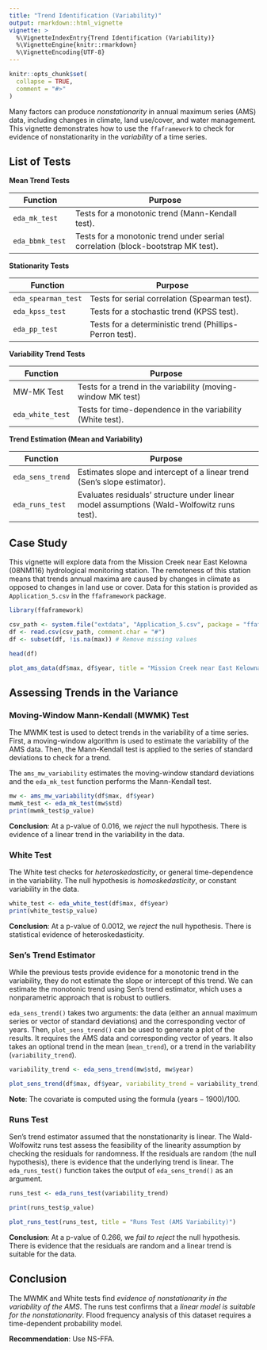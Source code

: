 ```yaml
---
title: "Trend Identification (Variability)"
output: rmarkdown::html_vignette
vignette: >
  %\VignetteIndexEntry{Trend Identification (Variability)}
  %\VignetteEngine{knitr::rmarkdown}
  %\VignetteEncoding{UTF-8}
---
```


```r
knitr::opts_chunk$set(
  collapse = TRUE,
  comment = "#>"
)
```

Many factors can produce *nonstationarity* in annual maximum series (AMS) data, including changes in climate, land use/cover, and water management.
This vignette demonstrates how to use the `ffaframework` to check for evidence of nonstationarity in the *variability* of a time series.

## List of Tests

**Mean Trend Tests**

| Function            | Purpose                                                       |
|---------------------|---------------------------------------------------------------|
| `eda_mk_test`       | Tests for a monotonic trend (Mann-Kendall test).                   |
| `eda_bbmk_test`     | Tests for a monotonic trend under serial correlation (block-bootstrap MK test). |

 **Stationarity Tests**

| Function            | Purpose                                                       |
|---------------------|---------------------------------------------------------------|
| `eda_spearman_test` | Tests for serial correlation (Spearman test).                                 |
| `eda_kpss_test`     | Tests for a stochastic trend (KPSS test). |
| `eda_pp_test`       | Tests for a deterministic trend (Phillips-Perron test). |

**Variability Trend Tests**

| Function            | Purpose                                                       |
|---------------------|---------------------------------------------------------------|
| MW-MK Test           | Tests for a trend in the variability (moving-window MK test)                            |
| `eda_white_test`    | Tests for time-dependence in the variability (White test).   |

**Trend Estimation (Mean and Variability)**

| Function            | Purpose                                                       |
|---------------------|---------------------------------------------------------------|
| `eda_sens_trend`    | Estimates slope and intercept of a linear trend (Sen's slope estimator).|
| `eda_runs_test`     | Evaluates residuals' structure under linear model assumptions (Wald-Wolfowitz runs test).  |

## Case Study 

This vignette will explore data from the Mission Creek near East Kelowna (08NM116) hydrological monitoring station.
The remoteness of this station means that trends annual maxima are caused by changes in climate as opposed to changes in land use or cover.
Data for this station is provided as `Application_5.csv` in the `ffaframework` package.

```r
library(ffaframework)

csv_path <- system.file("extdata", "Application_5.csv", package = "ffaframework")
df <- read.csv(csv_path, comment.char = "#")
df <- subset(df, !is.na(max)) # Remove missing values

head(df)

plot_ams_data(df$max, df$year, title = "Mission Creek near East Kelowna (08NM116)")
```

## Assessing Trends in the Variance 

### Moving-Window Mann-Kendall (MWMK) Test

The MWMK test is used to detect trends in the variability of a time series.
First, a moving-window algorithm is used to estimate the variability of the AMS data.
Then, the Mann-Kendall test is applied to the series of standard deviations to check for a trend.

The `ams_mw_variability` estimates the moving-window standard deviations and the `eda_mk_test` function performs the Mann-Kendall test.

```r
mw <- ams_mw_variability(df$max, df$year)
mwmk_test <- eda_mk_test(mw$std)
print(mwmk_test$p_value)
```

**Conclusion**: At a p-value of 0.016, we *reject* the null hypothesis. 
There is evidence of a linear trend in the variability in the data.

### White Test

The White test checks for *heteroskedasticity*, or general time-dependence in the variability.
The null hypothesis is *homoskedasticity*, or constant variability in the data.

```r
white_test <- eda_white_test(df$max, df$year)
print(white_test$p_value)
```

**Conclusion**: At a p-value of 0.0012, we *reject* the null hypothesis.
There is statistical evidence of heteroskedasticity. 

### Sen's Trend Estimator

While the previous tests provide evidence for a monotonic trend in the variability, they do not estimate the slope or intercept of this trend.
We can estimate the monotonic trend using Sen's trend estimator, which uses a nonparametric approach that is robust to outliers.

`eda_sens_trend()` takes two arguments: the data (either an annual maximum series or vector of standard deviations) and the corresponding vector of years.
Then, `plot_sens_trend()` can be used to generate a plot of the results. It requires the AMS data and corresponding vector of years. 
It also takes an optional trend in the mean (`mean_trend`), or a trend in the variability (`variability_trend`).

```r
variability_trend <- eda_sens_trend(mw$std, mw$year)

plot_sens_trend(df$max, df$year, variability_trend = variability_trend)
```

**Note**: The covariate is computed using the formula $(\text{years} - 1900) / 100$.

### Runs Test

Sen's trend estimator assumed that the nonstationarity is linear.
The Wald-Wolfowitz runs test assess the feasibility of the linearity assumption by checking the residuals for randomness.
If the residuals are random (the null hypothesis), there is evidence that the underlying trend is linear.
The `eda_runs_test()` function takes the output of `eda_sens_trend()` as an argument.

```r
runs_test <- eda_runs_test(variability_trend)

print(runs_test$p_value)

plot_runs_test(runs_test, title = "Runs Test (AMS Variability)")
```

**Conclusion**: At a p-value of $0.266$, we *fail to reject* the null hypothesis.
There is evidence that the residuals are random and a linear trend is suitable for the data.

## Conclusion

The MWMK and White tests find *evidence of nonstationarity in the variability of the AMS*. 
The runs test confirms that a *linear model is suitable for the nonstationarity*.
Flood frequency analysis of this dataset requires a time-dependent probability model.

**Recommendation**: Use NS-FFA.

